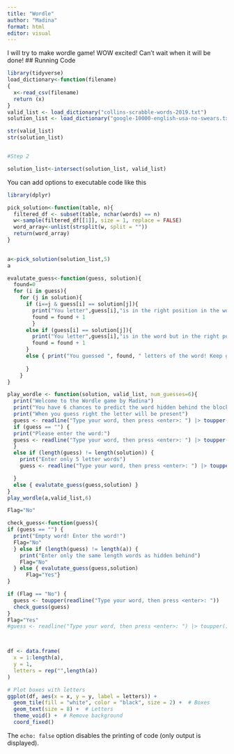 ```yaml
---
title: "Wordle"
author: "Madina"
format: html
editor: visual
---
```


I will try to make wordle game! WOW excited! Can't wait when it will be done!
## Running Code

 

```r
library(tidyverse)
load_dictionary<-function(filename)
{
  x<-read_csv(filename)
  return (x)
}
valid_list <- load_dictionary("collins-scrabble-words-2019.txt")
solution_list <- load_dictionary("google-10000-english-usa-no-swears.txt")

str(valid_list)
str(solution_list)


#Step 2

solution_list<-intersect(solution_list, valid_list)
```

You can add options to executable code like this

```r
library(dplyr)

pick_solution<-function(table, n){ 
  filtered_df <- subset(table, nchar(words) == n)
  w<-sample(filtered_df[[1]], size = 1, replace = FALSE)
  word_array<-unlist(strsplit(w, split = ""))
  return(word_array)
}

 
a<-pick_solution(solution_list,5)
a

evalutate_guess<-function(guess, solution){
  found=0
  for (i in guess){
    for (j in solution){
      if (i==j & guess[i] == solution[j]){
        print("You letter",guess[i],"is in the right position in the word")
        found = found + 1
        }
      else if (guess[i] == solution[j]){
        print("You letter",guess[i],"is in the word but in the right position")
        found = found + 1
      }
      else { print("You guessed ", found, " letters of the word! Keep going")}
        
      }
    }
} 

play_wordle <- function(solution, valid_list, num_guesses=6){
  print("Welcome to the Wordle game by Madina")
  print("You have 6 chances to predict the word hidden behind the blocks")
  print("When you guess right the letter will be present")
  guess <- readline("Type your word, then press <enter>: ") |> toupper()
  if (guess == "") {
  print("Please enter the word:")
  guess <- readline("Type your word, then press <enter>: ") |> toupper()
  }
  else if (length(guess) != length(solution)) {
    print("Enter only 5 letter words")
    guess <- readline("Type your word, then press <enter>: ") |> toupper()

  }
  else { evalutate_guess(guess,solution) }
}
play_wordle(a,valid_list,6)

Flag="No"

check_guess<-function(guess){
if (guess == "") {
  print("Empty word! Enter the word!")
  Flag="No"
  } else if (length(guess) != length(a)) {
    print("Enter only the same length words as hidden behind")
    Flag="No"
  } else { evalutate_guess(guess,solution)
      Flag="Yes"}
}

if (Flag == "No") {
  guess <- toupper(readline("Type your word, then press <enter>: "))
  check_guess(guess)
}
Flag="Yes"
#guess <- readline("Type your word, then press <enter>: ") |> toupper()



df <- data.frame(
  x = 1:length(a),
  y = 1,
  letters = rep("",length(a))
)

# Plot boxes with letters
ggplot(df, aes(x = x, y = y, label = letters)) +
  geom_tile(fill = "white", color = "black", size = 2) +  # Boxes
  geom_text(size = 8) +  # Letters
  theme_void() +  # Remove background
  coord_fixed()


```

The `echo: false` option disables the printing of code (only output is displayed).
